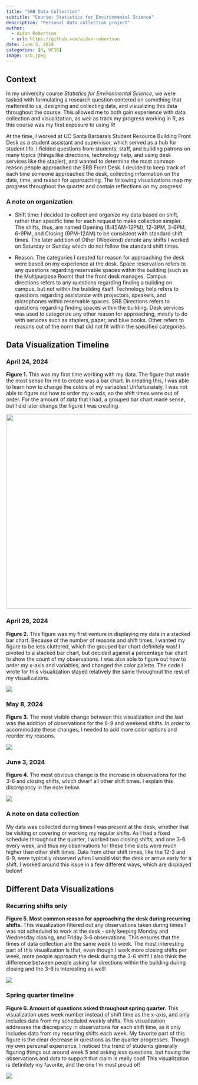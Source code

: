 ```yaml
---
title: "SRB Data Collection"
subtitle: "Course: Statistics for Environmental Science"
description: "Personal data collection project"
author: 
  - Aidan Robertson
  - url: https://github.com/aidan-robertson
date: June 3, 2024
categories: [R, UCSB]
image: srb.jpeg
---
```


## Context

In my university course *Statistics for Environmental Science*, we were tasked with formulating a research question centered on something that mattered to us, designing and collecting data, and visualizing this data throughout the course. This allowed me to both gain experience with data collection and visualization, as well as track my progress working in R, as this course was my first exposure to using R!

At the time, I worked at UC Santa Barbara's Student Resource Building Front Desk as a student assistant and supervisor, which served as a hub for student life. I fielded questions from students, staff, and building patrons on many topics (things like directions, technology help, and using desk services like the stapler), and wanted to determine the most common reason people approached the SRB Front Desk. I decided to keep track of each time someone approached the desk, collecting information on the date, time, and reason for approaching. The following visualizations map my progress throughout the quarter and contain reflections on my progress!

### A note on organization

-   Shift time: I decided to collect and organize my data based on shift, rather than specific time for each request to make collection simpler. The shifts, thus, are named Opening (8:45AM-12PM), 12-3PM, 3-6PM, 6-9PM, and Closing (9PM-12AM) to be consistent with standard shift times. The later addition of Other (Weekend) denote any shifts I worked on Saturday or Sunday which do not follow the standard shift times.

-   Reason: The categories I created for reason for approaching the desk were based on my experience at the desk. Space reservation refers to any questions regarding reservable spaces within the building (such as the Multipurpose Room) that the front desk manages. Campus directions refers to any questions regarding finding a building on campus, but not within the building itself. Technology help refers to questions regarding assistance with projectors, speakers, and microphones within reservable spaces. SRB Directions refers to questions regarding finding spaces within the building. Desk services was used to categorize any other reason for approaching, mostly to do with services such as staplers, paper, and blue books. Other refers to reasons out of the norm that did not fit within the specified categories.

## Data Visualization Timeline

### April 24, 2024

**Figure 1.** This was my first time working with my data. The figure that made the most sense for me to create was a bar chart. In creating this, I was able to learn how to change the colors of my variables! Unfortunately, I was not able to figure out how to order my x-axis, so the shift times were out of order. For the amount of data that I had, a grouped bar chart made sense, but I did later change the figure I was creating.

![](4-24-24.png){fig-align="center" width="528"}

### April 26, 2024

**Figure 2.** This figure was my first venture in displaying my data in a stacked bar chart. Because of the number of reasons and shift times, I wanted my figure to be less cluttered, which the grouped bar chart definitely was! I pivoted to a stacked bar chart, but decided against a percentage bar chart to show the count of my observations. I was also able to figure out how to order my x-axis and variables, and changed the color palette. The code I wrote for this visualization stayed relatively the same throughout the rest of my visualizations.

![](4-26-24.png){fig-align="center"}

### May 8, 2024

**Figure 3.** The most visible change between this visualization and the last was the addition of observations for the 6-9 and weekend shifts. In order to accommodate these changes, I needed to add more color options and reorder my reasons.

![](5-8-24.png){fig-align="center"}

### June 3, 2024

**Figure 4.** The most obvious change is the increase in observations for the 3-6 and closing shifts, which dwarf all other shift times. I explain this discrepancy in the note below.

![](6-3-24.png){fig-align="center"}

### A note on data collection

My data was collected during times I was present at the desk, whether that be visiting or covering or working my regular shifts. As I had a fixed schedule throughout the quarter, I worked two closing shifts, and one 3-6 every week, and thus my observations for these time slots were much higher than other shift times. Data from other shift times, like the 12-3 and 6-9, were typically observed when I would visit the desk or arrive early for a shift. I worked around this issue in a few different ways, which are displayed below!

## Different Data Visualizations

### Recurring shifts only

**Figure 5. Most common reason for approaching the desk during recurring shifts.** This visualization filtered out any observations taken during times I was not scheduled to work at the desk - only keeping Monday and Wednesday closing, and Friday 3-6 observations. This ensures that the times of data collection are the same week to week. The most interesting part of this visualization is that, even though I work more closing shifts per week, more people approach the desk during the 3-6 shift! I also think the difference between people asking for directions within the building during closing and the 3-6 is interesting as well!

![](recurring-shifts.png){fig-align="center"}

### Spring quarter timeline

**Figure 6. Amount of questions asked throughout spring quarter.** This visualization uses week number instead of shift time as the x-axis, and only includes data from my scheduled weekly shifts. This visualization addresses the discrepancy in observations for each shift time, as it only includes data from my recurring shifts each week. My favorite part of this figure is the clear decrease in questions as the quarter progresses. Though my own personal experience, I noticed this trend of students generally figuring things out around week 5 and asking less questions, but having the observations and data to support that claim is really cool! This visualization is definitely my favorite, and the one I'm most proud of!

![](srb-by-week.png){fig-align="center"}
